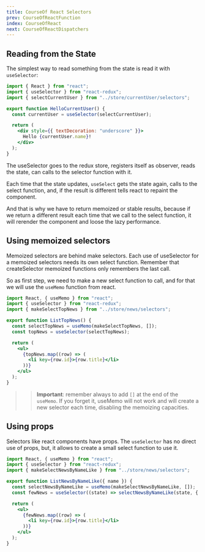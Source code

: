 ```yaml
---
title: CourseOf React Selectors
prev: CourseOfReactFunction
index: CourseOfReact
next: CourseOfReactDispatchers
---
```


## Reading from the State

The simplest way to read something from the state is read it with `useSelector`:

```jsx
import { React } from "react";
import { useSelector } from "react-redux";
import { selectCurrentUser } from "../store/currentUser/selectors";

export function HelloCurrentUser() {
  const currentUser = useSelector(selectCurrentUser);

  return (
    <div style={{ textDecoration: "underscore" }}>
      Hello {currentUser.name}!
    </div>
  );
}
```

The useSelector goes to the redux store, registers itself as observer, reads the
state, can calls to the selector function with it.

Each time that the state updates, `useSelect` gets the state again, calls to the
select function, and, if the result is different tells react to repaint the
component.

And that is why we have to return memoized or stable results, because if we
return a different result each time that we call to the select function, it will
rerender the component and loose the lazy performance.

## Using memoized selectors

Memoized selectors are behind make selectors. Each use of useSelector for a
memoized selectors needs its own select function. Remember that createSelector
memoized functions only remembers the last call.

So as first step, we need to make a new select function to call, and for that we
will use the `useMemo` function from react.

```jsx
import React, { useMemo } from "react";
import { useSelector } from "react-redux";
import { makeSelectTopNews } from "../store/news/selectors";

export function ListTopNews() {
  const selectTopNews = useMemo(makeSelectTopNews, []);
  const topNews = useSelector(selectTopNews);

  return (
    <ul>
      {topNews.map((row) => (
        <li key={row.id}>{row.title}</li>
      ))}
    </ul>
  );
}
```

> > **Important**: remember always to add `[]` at the end of the `useMemo`. If
> > you forget it, useMemo will not work and will create a new selector each
> > time, disabling the memoizing capacities.

## Using props

Selectors like react components have props. The `useSelector` has no direct use
of props, but, it allows to create a small select function to use it.

```jsx
import React, { useMemo } from "react";
import { useSelector } from "react-redux";
import { makeSelectNewsByNameLike } from "../store/news/selectors";

export function ListNewsByNameLike({ name }) {
  const selectNewsByNameLike = useMemo(makeSelectNewsByNameLike, []);
  const fewNews = useSelector((state) => selectNewsByNameLike(state, { name }));

  return (
    <ul>
      {fewNews.map((row) => (
        <li key={row.id}>{row.title}</li>
      ))}
    </ul>
  );
}
```
